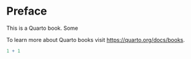 # Preface {.unnumbered}

This is a Quarto book. Some

To learn more about Quarto books visit <https://quarto.org/docs/books>.

```r
1 + 1
```
